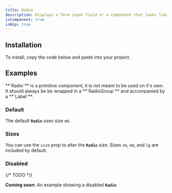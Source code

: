 ```yaml
---
title: Radio
description: Displays a form input field or a component that looks like an input field.
isComponent: true
isWip: true
---
```


## Installation

To install, copy the code below and paste into your project.

<ComponentSource src="../../packages/ui/src/radio.tsx" />

## Examples

<Callout type="warning">
  **`Radio`** is a primitive component, it is not meant to be used on it's own.
  It should always be be wrapped in a **`RadioGroup`** and accompanied by a
  **`Label`**.
</Callout>

### Default

The default **`Radio`** uses size `md`.

<ComponentExample name="radio" story="default" />

### Sizes

You can use the `size` prop to alter the **`Radio`** size. Sizes `sm`, `md`, and `lg` are included by default.

<ComponentExample name="radio" story="sizes" />

### Disabled

{/* TODO */}

**Coming soon:** An example showing a disabled **`Radio`**
